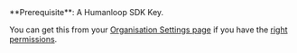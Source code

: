 <Callout>
**Prerequisite**: A Humanloop SDK Key.

You can get this from your [Organisation Settings page](https://app.humanloop.com/account/api-keys) if you have the [right permissions](/docs/guides/access-roles).

</Callout>
